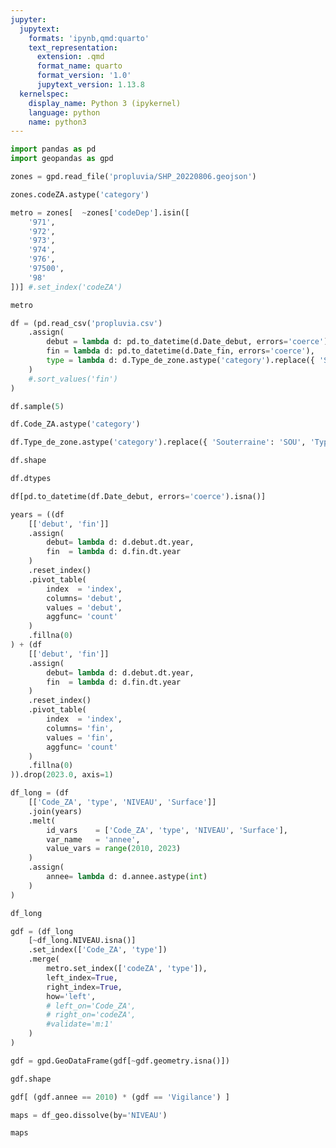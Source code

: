 ```yaml
---
jupyter:
  jupytext:
    formats: 'ipynb,qmd:quarto'
    text_representation:
      extension: .qmd
      format_name: quarto
      format_version: '1.0'
      jupytext_version: 1.13.8
  kernelspec:
    display_name: Python 3 (ipykernel)
    language: python
    name: python3
---
```


```python
import pandas as pd 
import geopandas as gpd
```

```python
zones = gpd.read_file('propluvia/SHP_20220806.geojson')
```

```python
zones.codeZA.astype('category')
```

```python
metro = zones[  ~zones['codeDep'].isin([
    '971',
    '972',
    '973',
    '974',
    '976',
    '97500',
    '98'
])] #.set_index('codeZA')

metro
```

```python
df = (pd.read_csv('propluvia.csv')
    .assign(
        debut = lambda d: pd.to_datetime(d.Date_debut, errors='coerce'),
        fin = lambda d: pd.to_datetime(d.Date_fin, errors='coerce'),
        type = lambda d: d.Type_de_zone.astype('category').replace({ 'Souterraine': 'SOU', 'Superficielle': 'SUP' })
    )
    #.sort_values('fin')
)

df.sample(5)
```

```python
df.Code_ZA.astype('category')
```

```python
df.Type_de_zone.astype('category').replace({ 'Souterraine': 'SOU', 'Type_de_zone': 'SUP' })
```

```python
df.shape
```

```python
df.dtypes
```

```python
df[pd.to_datetime(df.Date_debut, errors='coerce').isna()]
```

```python
years = ((df
    [['debut', 'fin']]
    .assign(
        debut= lambda d: d.debut.dt.year,
        fin  = lambda d: d.fin.dt.year
    )
    .reset_index()
    .pivot_table(
        index  = 'index',
        columns= 'debut',
        values = 'debut',
        aggfunc= 'count'
    )
    .fillna(0)
) + (df
    [['debut', 'fin']]
    .assign(
        debut= lambda d: d.debut.dt.year,
        fin  = lambda d: d.fin.dt.year
    )
    .reset_index()
    .pivot_table(
        index  = 'index',
        columns= 'fin',
        values = 'fin',
        aggfunc= 'count'
    )
    .fillna(0)
)).drop(2023.0, axis=1)
```

```python
df_long = (df
    [['Code_ZA', 'type', 'NIVEAU', 'Surface']]
    .join(years)
    .melt(
        id_vars    = ['Code_ZA', 'type', 'NIVEAU', 'Surface'],
        var_name   = 'annee',
        value_vars = range(2010, 2023)
    )
    .assign(
        annee= lambda d: d.annee.astype(int)
    )
)

df_long
```

```python
gdf = (df_long
    [~df_long.NIVEAU.isna()]
    .set_index(['Code_ZA', 'type'])
    .merge(
        metro.set_index(['codeZA', 'type']),
        left_index=True,
        right_index=True,
        how='left',
        # left_on='Code_ZA',
        # right_on='codeZA',
        #validate='m:1'
    )
)

gdf = gpd.GeoDataFrame(gdf[~gdf.geometry.isna()])

gdf.shape
```

```python
gdf[ (gdf.annee == 2010) * (gdf == 'Vigilance') ]
```

```python
maps = df_geo.dissolve(by='NIVEAU')

maps
```
